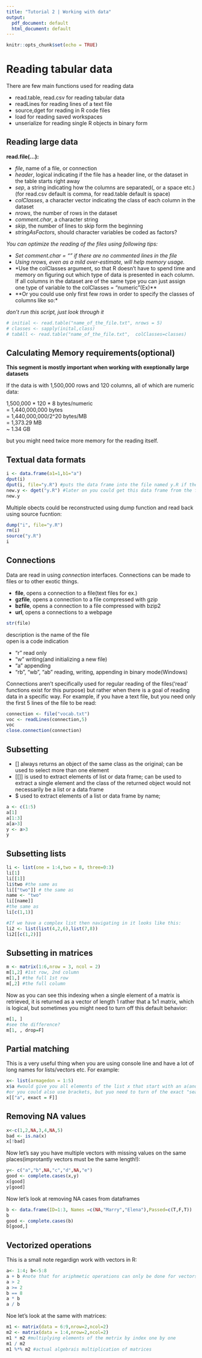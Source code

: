```yaml
---
title: "Tutorial 2 | Working with data"
output:
  pdf_document: default
  html_document: default
---
```


```r
knitr::opts_chunk$set(echo = TRUE)
```

# Reading tabular data

There are few main functions used for reading data

- read.table, read.csv for reading tabular data
- readLines for reading lines of a text file
- source,dget for reading in R code files
- load for reading saved workspaces
- unserialize for reading single R objects in binary form

## Reading large data

**read.file(...):**

- *file*, name of a file, or connection
- *header*, logical indicating if the file has a header line, or the dataset in the table starts right away
- *sep*, a string indicating how the columns are separated(, or a space etc.)(for read.csv default is comma, for read.table default is space)
- *colClasses*, a character vector indicating the class of each column in the dataset
- *nrows*, the number of rows in the dataset
- *comment.char*, a character string
- *skip*, the number of lines to skip form the beginning
- *stringAsFactors*, should character variables be coded as factors?

*You can optimize the reading of the files using following tips:*

- *Set comment.char = "" if there are no commented lines in the file*
- *Using nrows, even as a mild over-estimate, will help memory usage.*
- *Use the colClasses argument, so that R doesn't have to spend time and memory on figuring out which type of data is presented in each column. If all columns in the dataset are of the same type you can just assign one type of variable to the colClasses = "numeric"(Ex)**
- **Or you could use only first few rows in order to specify the classes of columns like so:*

*don't run this script, just look through it*

```r
# initial <- read.table("name_of_the_file.txt", nrows = 5)
# classes <- sapply(inital,class)
# tabAll <- read.table("name_of_the_file.txt",  colClasses=classes)
```

## Calculating Memory requirements(optional)

**This segment is mostly important when working with exeptionally large datasets**

If the data is with 1,500,000 rows and 120 columns, all of which are numeric data:

1,500,000 * 120 * 8 bytes/numeric  
= 1,440,000,000 bytes  
= 1,440,000,000/2^20 bytes/MB  
= 1,373.29 MB  
~ 1.34 GB  

but you might need twice more memory for the reading itself.

## Textual data formats

```r
i <- data.frame(a1=1,b1="a")
dput(i)
dput(i, file="y.R") #puts the data frame into the file named y.R if there is no such file creates it
new.y <- dget("y.R") #later on you could get this data frame from the file back using this command
new.y
```

Multiple obects could be reconstructed using dump function and read back using source fucntion:
```r
dump("i", file="y.R")
rm(i)
source("y.R")
i
```

## Connections

Data are read in using *connection* interfaces. Connections can be made to files or to other exotic things.

- **file**, opens a connection to a file(text files for ex.)
- **gzfile**, opens a connection to a file compressed with gzip
- **bzfile**, opens a connection to a file compressed with bzip2
- **url**, opens a connections to a webpage

```r
str(file)
```

description is the name of the file  
open is a code indication

- "r" read only
- "w" writing(and initializing a new file)
- "a" appending
- "rb", "wb", "ab" reading, writing, appending in binary mode(Windows)

Connections aren't specifically used for regular reading of the files('read' functions exist for this purpose) but rather when there is a goal of reading data in a specific way. For example, if you have a text file, but you need only the first 5 lines of the file to be read:

```r
connection <- file("vocab.txt")
voc <- readLines(connection,5)
voc
close.connection(connection)
```

## Subsetting 

- [] always returns an object of the same class as the original; can be used to select more than one element
- [[]] is used to extract elements of list or data frame;  can be used to extract a single element and the class of the returned object would not necessarily be a list or a data frame
- $ used to extract elements of a list or data frame by name;

```r
a <- c(1:5)
a[1]
a[1:3]
a[a>3]
y <- a>3
y
```

## Subsetting lists

```r
li <- list(one = 1:4,two = 8, three=0:3)
li[1]
li[[1]]
li$two #the same as
li[["two"]] # the same as
name <- "two"
li[[name]]
#the same as
li[c(1,1)]

```

```r
#If we have a complex list then navigating in it looks like this:
li2 <- list(list(4,2,6),list(7,8))
li2[[c(1,2)]]
```

## Subsetting in matrices

```r
m <- matrix(1:6,nrow = 3, ncol = 2)
m[1,2] #1st row, 2nd column
m[1,] #the full 1st row
m[,2] #the full column
```

Now as you can see this indexing when a single element of a matrix is retrieved, it is returned as a vector of length 1 rather that a 1x1 matrix, which is logical, but sometimes you might need to turn off this default behavior:

```r
m[1, ]
#see the difference?
m[1, , drop=F]
```

## Partial matching
This is a very useful thing when you are using console line and have a lot of long names for lists/vectors etc. For example:
```r
x<- list(armagedon = 1:5)
x$a #would give you all elements of the list x that start with an a(and we only have one element in the list)
#or you could also use brackets, but yuo need to turn of the exact "search" in this case:
x[["a", exact = F]]
```

## Removing NA values

```r
x<-c(1,2,NA,3,4,NA,5)
bad <- is.na(x)
x[!bad]
```
Now let's say you have multiple vectors with missing values on the same places(improtantly vectors must be the same length!):
```r
y<- c("a","b",NA,"c","d",NA,"e")
good <- complete.cases(x,y)
x[good]
y[good]
```

Now let's look at removing NA cases from dataframes
```r
b <- data.frame(ID=1:3, Names =c(NA,"Marry","Elena"),Passed=c(T,F,T))
b
good <- complete.cases(b)
b[good,]
```

## Vectorized operations
This is a small note regardign work with vectors in R:
```r
a<- 1:4; b<-5:8
a + b #note that for ariphmetic operations can only be done for vectors of the same length
a > 2
a >= 2
b == 8
a * b
a / b
```

Noe let's look at the same with matrices:

```r
m1 <- matrix(data = 6:9,nrow=2,ncol=2)
m2 <- matrix(data = 1:4,nrow=2,ncol=2)
m1 * m2 #multiplying elements of the metrix by index one by one
m1 / m2
m1 %*% m2 #actual algebrais multiplication of matrices
```

